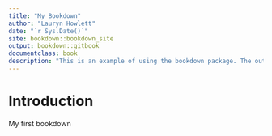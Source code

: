 ```yaml
---
title: "My Bookdown"
author: "Lauryn Howlett"
date: "`r Sys.Date()`"
site: bookdown::bookdown_site
output: bookdown::gitbook
documentclass: book
description: "This is an example of using the bookdown package. The output format for this example is bookdown::gitbook."
---
```


# Introduction {-}

My first bookdown

